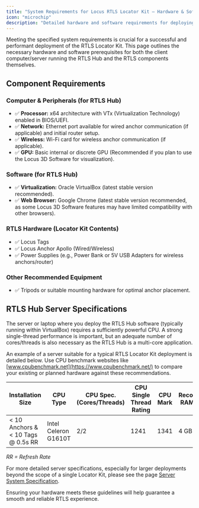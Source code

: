 ```yaml
---
title: "System Requirements for Locus RTLS Locator Kit – Hardware & Software"
icon: "microchip"
description: "Detailed hardware and software requirements for deploying the Locus RTLS Locator Kit."
---
```


Meeting the specified system requirements is crucial for a successful and performant deployment of the RTLS Locator Kit. This page outlines the necessary hardware and software prerequisites for both the client computer/server running the RTLS Hub and the RTLS components themselves.

## Component Requirements

### Computer & Peripherals (for RTLS Hub)
- ✅ **Processor:** x64 architecture with VTx (Virtualization Technology) enabled in BIOS/UEFI.
- ✅ **Network:** Ethernet port available for wired anchor communication (if applicable) and initial router setup.
- ✅ **Wireless:** Wi-Fi card for wireless anchor communication (if applicable).
- ✅ **GPU:** Basic internal or discrete GPU (Recommended if you plan to use the Locus 3D Software for visualization).

### Software (for RTLS Hub)
- ✅ **Virtualization:** Oracle VirtualBox (latest stable version recommended).
- ✅ **Web Browser:** Google Chrome (latest stable version recommended, as some Locus 3D Software features may have limited compatibility with other browsers).

### RTLS Hardware (Locator Kit Contents)
- ✅ Locus Tags
- ✅ Locus Anchor Apollo (Wired/Wireless)
- ✅ Power Supplies (e.g., Power Bank or 5V USB Adapters for wireless anchors/router)

### Other Recommended Equipment
- ✅ Tripods or suitable mounting hardware for optimal anchor placement.

## RTLS Hub Server Specifications

The server or laptop where you deploy the RTLS Hub software (typically running within VirtualBox) requires a sufficiently powerful CPU. A strong single-thread performance is important, but an adequate number of cores/threads is also necessary as the RTLS Hub is a multi-core application.

An example of a server suitable for a typical RTLS Locator Kit deployment is detailed below. Use CPU benchmark websites like [www.cpubenchmark.net](https://www.cpubenchmark.net/) to compare your existing or planned hardware against these recommendations.

| Installation Size                  | CPU Type             | CPU Spec. (Cores/Threads) | CPU Single Thread Rating | CPU Mark | Recommended RAM (for VM) |
|------------------------------------|----------------------|---------------------------|--------------------------|----------|--------------------------|
| < 10 Anchors & < 10 Tags @ 0.5s RR | Intel Celeron G1610T | 2/2                       | 1241                     | 1341     | 4 GB                     |

*RR = Refresh Rate*

For more detailed server specifications, especially for larger deployments beyond the scope of a single Locator Kit, please see the page [Server System Specification](../ProjectExecution/NetworkLayout/ServerSystemSpecification).

Ensuring your hardware meets these guidelines will help guarantee a smooth and reliable RTLS experience.